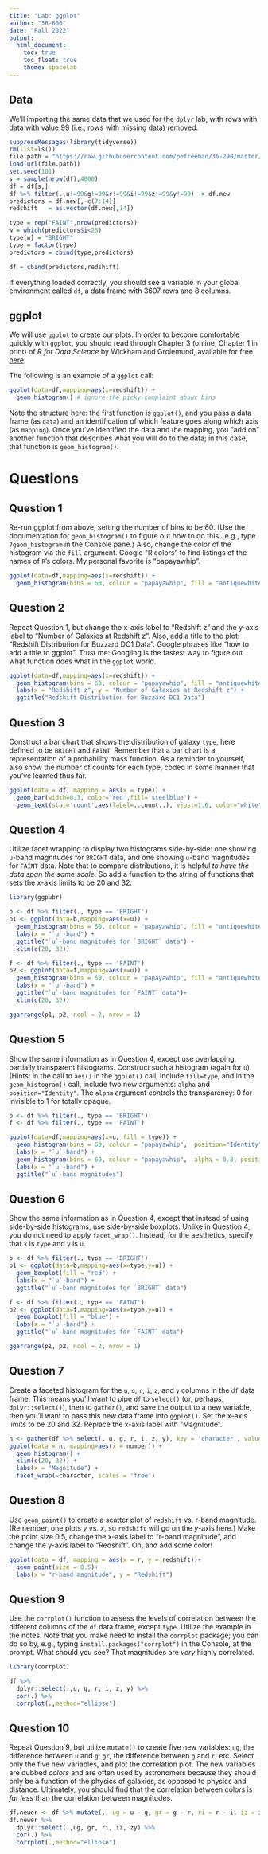 ---
title: "Lab: ggplot"
author: "36-600"
date: "Fall 2022"
output: 
  html_document:
    toc: true
    toc_float: true
    theme: spacelab
---

## Data

We'll importing the same data that we used for the `dplyr` lab, with rows with data with value 99 (i.e., rows with missing data) removed:
```{r}
suppressMessages(library(tidyverse))
rm(list=ls())
file.path = "https://raw.githubusercontent.com/pefreeman/36-290/master/EXAMPLE_DATASETS/BUZZARD/Buzzard_DC1.Rdata"
load(url(file.path))
set.seed(101)
s = sample(nrow(df),4000)
df = df[s,]
df %>% filter(.,u!=99&g!=99&r!=99&i!=99&z!=99&y!=99) -> df.new
predictors = df.new[,-c(7:14)]
redshift   = as.vector(df.new[,14])

type = rep("FAINT",nrow(predictors))
w = which(predictors$i<25)
type[w] = "BRIGHT"
type = factor(type)
predictors = cbind(type,predictors)

df = cbind(predictors,redshift)
```

If everything loaded correctly, you should see a variable in your global environment called `df`, a data frame with 3607 rows and 8 columns.

## ggplot

We will use `ggplot` to create our plots. In order to become comfortable quickly with `ggplot`, you should read through Chapter 3 (online; Chapter 1 in print) of *R for Data Science* by Wickham and Grolemund, available for free [here](http://r4ds.had.co.nz/).

The following is an example of a `ggplot` call:
```{r}
ggplot(data=df,mapping=aes(x=redshift)) +
  geom_histogram() # ignore the picky complaint about bins
```

Note the structure here: the first function is `ggplot()`, and you pass a data frame (as `data`) and an identification of which feature goes along which axis (as `mapping`). Once you've identified the data and the mapping, you "add on" another function that describes what you will do to the data; in this case, that function is `geom_histogram()`.

# Questions

## Question 1

Re-run ggplot from above, setting the number of bins to be 60. (Use the documentation for `geom_histogram()` to figure out how to do this...e.g., type `?geom_histogram` in the Console pane.) Also, change the color of the histogram via the `fill` argument. Google "R colors" to find listings of the names of `R`'s colors. My personal favorite is "papayawhip".
```{r}
ggplot(data=df,mapping=aes(x=redshift)) +
  geom_histogram(bins = 60, colour = "papayawhip", fill = "antiquewhite3")
```

## Question 2

Repeat Question 1, but change the x-axis label to "Redshift z" and the y-axis label to "Number of Galaxies at Redshift z". Also, add a title to the plot: "Redshift Distribution for Buzzard DC1 Data". Google phrases like "how to add a title to ggplot". Trust me: Googling is the fastest way to figure out what function does what in the `ggplot` world.
```{r}
ggplot(data=df,mapping=aes(x=redshift)) +
  geom_histogram(bins = 60, colour = "papayawhip", fill = "antiquewhite3") +
  labs(x = "Redshift z", y = "Number of Galaxies at Redshift z") +
  ggtitle("Redshift Distribution for Buzzard DC1 Data")
```

## Question 3

Construct a bar chart that shows the distribution of galaxy `type`, here defined to be `BRIGHT` and `FAINT`. Remember that a bar chart is a representation of a probability mass function. As a reminder to yourself, also show the number of counts for each type, coded in some manner that you've learned thus far.
```{r}
ggplot(data = df, mapping = aes(x = type)) +
  geom_bar(width=0.3, color='red',fill='steelblue') +
  geom_text(stat='count',aes(label=..count..), vjust=1.6, color="white", size=3.5) 
```

## Question 4

Utilize facet wrapping to display two histograms side-by-side: one showing `u`-band magnitudes for `BRIGHT` data, and one showing `u`-band magnitudes for `FAINT` data. Note that to compare distributions, it is helpful *to have the data span the same scale*. So add a function to the string of functions that sets the x-axis limits to be 20 and 32.
```{r}
library(ggpubr)

b <- df %>% filter(., type == 'BRIGHT')
p1 <- ggplot(data=b,mapping=aes(x=u)) +
  geom_histogram(bins = 60, colour = "papayawhip", fill = "antiquewhite3") +
  labs(x = "`u`-band") +
  ggtitle("`u`-band magnitudes for `BRIGHT` data") +
  xlim(c(20, 32))

f <- df %>% filter(., type == 'FAINT')
p2 <- ggplot(data=f,mapping=aes(x=u)) +
  geom_histogram(bins = 60, colour = "papayawhip", fill = "antiquewhite3") +
  labs(x = "`u`-band") +
  ggtitle("`u`-band magnitudes for `FAINT` data")+
  xlim(c(20, 32))

ggarrange(p1, p2, ncol = 2, nrow = 1)
```

## Question 5

Show the same information as in Question 4, except use overlapping, partially transparent histograms. Construct such a histogram (again for `u`). (Hints: in the call to `aes()` in the `ggplot()` call, include `fill=type`, and in the `geom_histogram()` call, include two new arguments: `alpha` and `position="Identity"`. The `alpha` argument controls the transparency: 0 for invisible to 1 for totally opaque.
```{r}
b <- df %>% filter(., type == 'BRIGHT')
f <- df %>% filter(., type == 'FAINT')

ggplot(data=df,mapping=aes(x=u, fill = type)) +
  geom_histogram(bins = 60, colour = "papayawhip",  position="Identity") +
  labs(x = "`u`-band") +
  geom_histogram(bins = 60, colour = "papayawhip",  alpha = 0.8, position="Identity") +
  labs(x = "`u`-band") +
  ggtitle("`u`-band magnitudes")
```

## Question 6

Show the same information as in Question 4, except that instead of using side-by-side histograms, use side-by-side boxplots. Unlike in Question 4, you do not need to apply `facet_wrap()`. Instead, for the aesthetics, specify that `x` is `type` and `y` is `u`.
```{r}
b <- df %>% filter(., type == 'BRIGHT')
p1 <- ggplot(data=b,mapping=aes(x=type,y=u)) +
  geom_boxplot(fill = "red") +
  labs(x = "`u`-band") +
  ggtitle("`u`-band magnitudes for `BRIGHT` data")

f <- df %>% filter(., type == 'FAINT')
p2 <- ggplot(data=f,mapping=aes(x=type,y=u)) +
  geom_boxplot(fill = "blue") +
  labs(x = "`u`-band") +
  ggtitle("`u`-band magnitudes for `FAINT` data")

ggarrange(p1, p2, ncol = 2, nrow = 1)
```

## Question 7

Create a faceted histogram for the `u`, `g`, `r`, `i`, `z`, and `y` columns in the `df` data frame. This means you'll want to pipe `df` to `select()` (or, perhaps, `dplyr::select()`), then to `gather()`, and save the output to a new variable, then you'll want to pass this new data frame into `ggplot()`. Set the x-axis limits to be 20 and 32. Replace the x-axis label with "Magnitude".
```{r}
n <- gather(df %>% select(.,u, g, r, i, z, y), key = 'character', value = 'number')
ggplot(data = n, mapping=aes(x = number)) + 
  geom_histogram() +
  xlim(c(20, 32)) +
  labs(x = "Magnitude") +
  facet_wrap(~character, scales = 'free')
```

## Question 8

Use `geom_point()` to create a scatter plot of `redshift` vs. r-band magnitude. (Remember, one plots $y$ vs. $x$, so `redshift` will go on the $y$-axis here.) Make the point size 0.5, change the x-axis label to "r-band magnitude", and change the y-axis label to "Redshift". Oh, and add some color! 
```{r}
ggplot(data = df, mapping = aes(x = r, y = redshift))+
  geom_point(size = 0.5)+
  labs(x = "r-band magnitude", y = "Redshift")
```

## Question 9

Use the `corrplot()` function to assess the levels of correlation between the different columns of the `df` data frame, except `type`. Utilize the example in the notes. Note that you make need to install the `corrplot` package; you can do so by, e.g., typing `install.packages("corrplot")` in the Console, at the prompt. What should you see? That magnitudes are *very* highly correlated.
```{r}
library(corrplot)

df %>% 
  dplyr::select(.,u, g, r, i, z, y) %>% 
  cor(.) %>% 
  corrplot(.,method="ellipse")
```

## Question 10

Repeat Question 9, but utilize `mutate()` to create five new variables: `ug`, the difference between `u` and `g`; `gr`, the difference between `g` and `r`; etc. Select only the five new variables, and plot the correlation plot. The new variables are dubbed *colors* and are often used by astronomers because they should only be a function of the physics of galaxies, as opposed to physics and distance. Ultimately, you should find that the correlation between colors is *far less* than the correlation between magnitudes.
```{r}
df.newer <- df %>% mutate(., ug = u - g, gr = g - r, ri = r - i, iz = i - z, zy = z - y)
df.newer %>% 
  dplyr::select(.,ug, gr, ri, iz, zy) %>% 
  cor(.) %>% 
  corrplot(.,method="ellipse")
```
